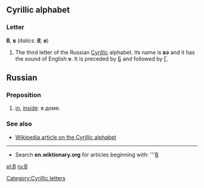 ==Cyrillic alphabet==
===Letter===
'''В''', '''в''' (''italics: '''В''', '''в''''')

#The third letter of the Russian [[Cyrillic]] alphabet. Its name is '''вэ''' {{IPA|(vɛ)}} and it has the sound of English '''v'''. It is preceded by [[Б]] and followed by [[Г]].

== Russian ==
=== Preposition ===

# [[in]], [[inside]]: в доме.

===See also===
*[[w:Cyrillic alphabet|Wikipedia article on the Cyrillic alphabet]]

----

*Search '''en.wiktionary.org''' for articles beginning with: '''[http://wiktionary.org/w/wiki.phtml?title=Special:Allpages&from=В В]

[[Category:Cyrillic letters]]
[[pl:В]]
[[ru:В]]